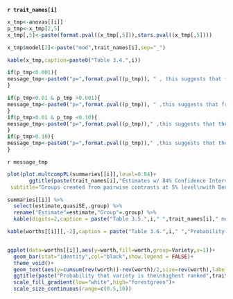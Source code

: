 **`r trait_names[i]`**


```r
x_tmp<-anovas[[i]]
p_tmp<-x_tmp[2,5]
x_tmp[,5]<-paste(format.pval((x_tmp[,5])),stars.pval((x_tmp[,5])))

x_tmp$model[2]<-paste("mod",trait_names[i],sep="_")

kable(x_tmp,caption=paste0("Table 3.4.",i))
```

```r

if(p_tmp<0.001){
message_tmp<-paste0("p=",format.pval((p_tmp)), " , this suggests that from the experiment shows there is strong evidence of a difference between", option,"s")
}

if(p_tmp<0.01 & p_tmp >0.001){
message_tmp<-paste0("p=",format.pval((p_tmp)), " ,this suggests that from the experiment shows there is evidence of a difference between", option,"s")
}
if(p_tmp>0.01 & p_tmp <0.10){
message_tmp<-paste0("p=",format.pval((p_tmp))," ,this suggests that the experiment shows there may be some evidence of a difference between", option,"s")  
}
if(p_tmp>0.10){
message_tmp<-paste0("p=",format.pval((p_tmp))," ,this suggests that there is not enough evidence to conclude that there are differences between", option,"s")  
}
```

`r message_tmp`

```r


plot(plot.multcompPL(summaries[[i]],level=0.84)+
       ggtitle(paste(trait_names[i],"Estimates w/ 84% Confidence Intervals"),
 subtitle="Groups created from pairwise contrasts at 5% level\nwith Benjamini & Hochberg adjustment"))
```

```r
summaries[[i]] %>% 
  select(estimate,quasiSE,.group) %>%
  rename("Estimate"=estimate,"Group"=.group) %>% 
  kable(digits=2,caption = paste("Table 3.5.",i," ",trait_names[i]," model parameter estimates"))
```

```r


kable(worths[[i]][,-2],caption = paste("Table 3.6.",i," ","Probability of being highest ranked: ",trait_names[i]))


ggplot(data=worths[[i]],aes(y=worth,fill=worth,group=Variety,x=1))+
  geom_bar(stat="identity",col="black",show.legend = FALSE)+
  theme_void()+
  geom_text(aes(y=cumsum(rev(worth))-rev(worth)/2,size=rev(worth),label=rev(paste(Variety,percent(worth),sep=": "))),show.legend = FALSE,fontface=2)+
  ggtitle(paste("Probability that variety is the\nhighest ranked",trait_names[i]))+
  scale_fill_gradient(low="white",high="forestgreen")+
  scale_size_continuous(range=c(0.5,10))
```
